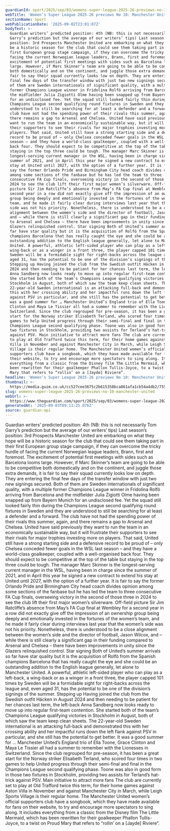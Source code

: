 ```yaml
---
guardianId: sport/2025/sep/03/womens-super-league-2025-26-previews-no-10-manchester-united
webTitle: 'Women’s Super League 2025-26 previews No 10: Manchester United'
sectionName: Sport
webPublicationDate: '2025-09-02T23:01:07Z'
bodyText: >-
  Guardian writers’ predicted position: 4th (NB: this is not necessarily Tom
  Garry’s prediction but the average of our writers’ tips) Last season’s
  position: 3rd Prospects Manchester United are embarking on what they hope will
  be a historic season for the club that could see them taking part in their
  first European group stage campaign, if they can overcome the tricky hurdle of
  facing the current Norwegian league leaders, Brann, first and foremost. The
  excitement of potential first meetings with sides such as Barcelona looms
  large. However, if Marc Skinner’s team are going to be able to be competitive
  both domestically and on the continent, and juggle those extra demands, it is
  fair to say their squad currently looks low on depth. They are entering the
  final few days of the transfer window with just two new signings secured. Both
  of them are Sweden internationals of significant quality, with a multiple
  former Champions League winner in Fridolina Rolfö arriving from Barcelona and
  the midfielder Julia Zigiotti Olme having been snapped up from Bayern Munich
  for an undisclosed fee. Yet the squad still looked fairly thin during the
  Champions League second qualifying round fixtures in Sweden and they are
  understood to still be searching for at least a defender and a forward. The
  club have not had the spending power of their rivals this summer, again, and
  there remains a gap to Arsenal and Chelsea. United have said previously they
  want to run the team in an economically sustainable way, but it will frustrate
  their supporters to see their rivals for major trophies investing more on
  players. That said, United still have a strong starting side and a defensive
  record to be proud of – only Chelsea conceded fewer goals in the WSL last
  season – and they have a world-class goalkeeper, coupled with a well-organised
  back four. They should expect to be competitive at the top of the table but
  staying in the top three could be tough. The manager Marc Skinner is the
  longest-serving current manager in the WSL, having been in charge since the
  summer of 2021, and in April this year he signed a new contract to extend his
  stay at United until 2027, with the option of a further year. It is fair to
  say the former Orlando Pride and Birmingham City head coach divides opinion
  among some sections of the fanbase but he has led the team to three
  consecutive FA Cup finals, overseeing victory in the second of those three in
  2024 to see the club lift their first major women’s silverware. Off-field
  picture Sir Jim Ratcliffe’s absence from May’s FA Cup final at Wembley for a
  second year in a row did not exactly give off the impression of an ownership
  group being deeply and emotionally invested in the fortunes of the women’s
  team, and he made it fairly clear during interviews last year that the women’s
  side was not his priority. Nonetheless, there is understood to be a close
  alignment between the women’s side and the director of football, Jason Wilcox,
  and – while there is still clearly a significant gap in their funding compared
  to Arsenal and Chelsea – there have been improvements in unity since the
  Glazers relinquished control. Star signing Both of United’s summer arrivals so
  far have star quality but it is the acquisition of Rolfö from the Spanish
  champions Barcelona that has really caught the eye and she could be an
  outstanding addition to the English league generally, let alone to Manchester
  United. A powerful, athletic left-sided player who can play as a left-back, a
  wing-back or as a winger in a front three, the player capped 101 times by
  Sweden will be a formidable sight for right-backs across the league and, even
  aged 31, has the potential to be one of the division’s signings of the summer.
  Stepping up Having joined the club from the Swedish outfit Häcken in August
  2024 and then needing to be patient for her chances last term, the left-back
  Anna Sandberg now looks ready to move up into regular first-team contention.
  She started both of the team’s Champions League qualifying victories in
  Stockholm in August, both of which saw the team keep clean sheets. The
  22-year-old Sweden international is an attacking full-back and demonstrated
  this with her crossing ability and her impactful runs down the left flank
  against PSV in particular, and she still has the potential to get better. It
  was a good summer for … Manchester United’s England trio of Ella Toone, Grace
  Clinton and Maya Le Tissier all had a summer to remember with the Lionesses in
  Switzerland. Since the club regrouped for pre-season, it has been a great
  start for the Norway striker Elisabeth Terland, who scored four times in two
  games to help United progress through their semi-final and final in the
  Champions League second qualifying phase. Toone was also in good form in those
  two fixtures in Stockholm, providing two assists for Terland’s hat-trick
  against PSV. Main initiative to attract more fans The club are currently set
  to play at Old Trafford twice this term, for their home games against Aston
  Villa in November and against Manchester City in March, while Leigh Sports
  Village is their regular home. The Manchester United women’s official
  supporters club have a songbook, which they have made available for fans on
  their website, to try and encourage more spectators to sing along. It includes
  everything from a classic from the Disney film The Little Mermaid, which has
  been rewritten for their goalkeeper Phallon Tullis-Joyce, to a twist on Proud
  Mary that refers to “rollin’ on a [Jayde] Riviere”.
headline: 'Women’s Super League 2025-26 previews No 10: Manchester United'
thumbnail: >-
  https://media.guim.co.uk/cc527cee3675c2b615358bca861afa1cb54a4db2/755_515_4371_3497/500.jpg
slug: womens-super-league-2025-26-previews-no-10-manchester-united
webUrl: >-
  https://www.theguardian.com/sport/2025/sep/03/womens-super-league-2025-26-previews-no-10-manchester-united
generatedAt: '2025-09-03T09:11:25.876Z'
source: guardian-api
---
```

Guardian writers’ predicted position: 4th (NB: this is not necessarily Tom Garry’s prediction but the average of our writers’ tips) Last season’s position: 3rd Prospects Manchester United are embarking on what they hope will be a historic season for the club that could see them taking part in their first European group stage campaign, if they can overcome the tricky hurdle of facing the current Norwegian league leaders, Brann, first and foremost. The excitement of potential first meetings with sides such as Barcelona looms large. However, if Marc Skinner’s team are going to be able to be competitive both domestically and on the continent, and juggle those extra demands, it is fair to say their squad currently looks low on depth. They are entering the final few days of the transfer window with just two new signings secured. Both of them are Sweden internationals of significant quality, with a multiple former Champions League winner in Fridolina Rolfö arriving from Barcelona and the midfielder Julia Zigiotti Olme having been snapped up from Bayern Munich for an undisclosed fee. Yet the squad still looked fairly thin during the Champions League second qualifying round fixtures in Sweden and they are understood to still be searching for at least a defender and a forward. The club have not had the spending power of their rivals this summer, again, and there remains a gap to Arsenal and Chelsea. United have said previously they want to run the team in an economically sustainable way, but it will frustrate their supporters to see their rivals for major trophies investing more on players. That said, United still have a strong starting side and a defensive record to be proud of – only Chelsea conceded fewer goals in the WSL last season – and they have a world-class goalkeeper, coupled with a well-organised back four. They should expect to be competitive at the top of the table but staying in the top three could be tough. The manager Marc Skinner is the longest-serving current manager in the WSL, having been in charge since the summer of 2021, and in April this year he signed a new contract to extend his stay at United until 2027, with the option of a further year. It is fair to say the former Orlando Pride and Birmingham City head coach divides opinion among some sections of the fanbase but he has led the team to three consecutive FA Cup finals, overseeing victory in the second of those three in 2024 to see the club lift their first major women’s silverware. Off-field picture Sir Jim Ratcliffe’s absence from May’s FA Cup final at Wembley for a second year in a row did not exactly give off the impression of an ownership group being deeply and emotionally invested in the fortunes of the women’s team, and he made it fairly clear during interviews last year that the women’s side was not his priority. Nonetheless, there is understood to be a close alignment between the women’s side and the director of football, Jason Wilcox, and – while there is still clearly a significant gap in their funding compared to Arsenal and Chelsea – there have been improvements in unity since the Glazers relinquished control. Star signing Both of United’s summer arrivals so far have star quality but it is the acquisition of Rolfö from the Spanish champions Barcelona that has really caught the eye and she could be an outstanding addition to the English league generally, let alone to Manchester United. A powerful, athletic left-sided player who can play as a left-back, a wing-back or as a winger in a front three, the player capped 101 times by Sweden will be a formidable sight for right-backs across the league and, even aged 31, has the potential to be one of the division’s signings of the summer. Stepping up Having joined the club from the Swedish outfit Häcken in August 2024 and then needing to be patient for her chances last term, the left-back Anna Sandberg now looks ready to move up into regular first-team contention. She started both of the team’s Champions League qualifying victories in Stockholm in August, both of which saw the team keep clean sheets. The 22-year-old Sweden international is an attacking full-back and demonstrated this with her crossing ability and her impactful runs down the left flank against PSV in particular, and she still has the potential to get better. It was a good summer for … Manchester United’s England trio of Ella Toone, Grace Clinton and Maya Le Tissier all had a summer to remember with the Lionesses in Switzerland. Since the club regrouped for pre-season, it has been a great start for the Norway striker Elisabeth Terland, who scored four times in two games to help United progress through their semi-final and final in the Champions League second qualifying phase. Toone was also in good form in those two fixtures in Stockholm, providing two assists for Terland’s hat-trick against PSV. Main initiative to attract more fans The club are currently set to play at Old Trafford twice this term, for their home games against Aston Villa in November and against Manchester City in March, while Leigh Sports Village is their regular home. The Manchester United women’s official supporters club have a songbook, which they have made available for fans on their website, to try and encourage more spectators to sing along. It includes everything from a classic from the Disney film The Little Mermaid, which has been rewritten for their goalkeeper Phallon Tullis-Joyce, to a twist on Proud Mary that refers to “rollin’ on a [Jayde] Riviere”.
